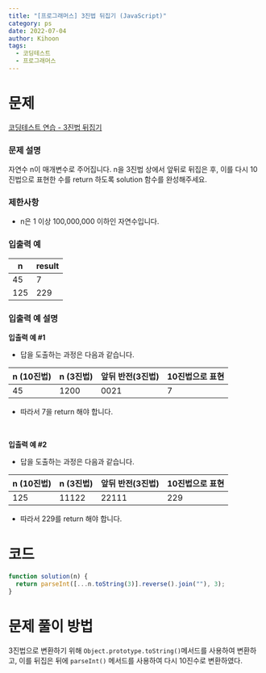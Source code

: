 ```yaml
---
title: "[프로그래머스] 3진법 뒤집기 (JavaScript)"
category: ps
date: 2022-07-04
author: Kihoon
tags:
  - 코딩테스트
  - 프로그래머스
---
```


# 문제

[코딩테스트 연습 - 3진법 뒤집기](https://school.programmers.co.kr/learn/courses/30/lessons/68935)

### 문제 설명

자연수 n이 매개변수로 주어집니다. n을 3진법 상에서 앞뒤로 뒤집은 후, 이를 다시 10진법으로 표현한 수를 return 하도록 solution 함수를 완성해주세요.

### 제한사항

- n은 1 이상 100,000,000 이하인 자연수입니다.

### 입출력 예

| n   | result |
| --- | ------ |
| 45  | 7      |
| 125 | 229    |

### 입출력 예 설명

**입출력 예 #1**

- 답을 도출하는 과정은 다음과 같습니다.

| n (10진법) | n (3진법) | 앞뒤 반전(3진법) | 10진법으로 표현 |
| ---------- | --------- | ---------------- | --------------- |
| 45         | 1200      | 0021             | 7               |

- 따라서 7을 return 해야 합니다.

<br />

**입출력 예 #2**

- 답을 도출하는 과정은 다음과 같습니다.

| n (10진법) | n (3진법) | 앞뒤 반전(3진법) | 10진법으로 표현 |
| ---------- | --------- | ---------------- | --------------- |
| 125        | 11122     | 22111            | 229             |

- 따라서 229를 return 해야 합니다.

# 코드

```jsx
function solution(n) {
  return parseInt([...n.toString(3)].reverse().join(""), 3);
}
```

# 문제 풀이 방법

3진법으로 변환하기 위해 `Object.prototype.toString()`메서드를 사용하여 변환하고, 이를 뒤집은 뒤에 `parseInt()` 메서드를 사용하여 다시 10진수로 변환하였다.
